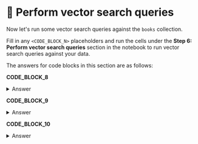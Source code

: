 # 👐 Perform vector search queries

Now let's run some vector search queries against the `books` collection. 

Fill in any `<CODE_BLOCK_N>` placeholders and run the cells under the **Step 6: Perform vector search queries** section in the notebook to run vector search queries against your data.

The answers for code blocks in this section are as follows:

**CODE_BLOCK_8**

<details>
<summary>Answer</summary>
<div>

```python
get_embedding(user_query, mode)
```

</div>
</details>

**CODE_BLOCK_9**

<details>
<summary>Answer</summary>
<div>

```json
[
    {
        "$vectorSearch": {
            "index": ATLAS_VECTOR_SEARCH_INDEX_NAME,
            "queryVector": query_embedding,
            "path": "embedding",
            "numCandidates": 50,
            "filter": filter,
            "limit": 5,
        }
    },
    {"$project": {"_id": 0, "title": 1, "cover": 1, "year":1, "pages":1, "score": {"$meta": "vectorSearchScore"}}},
]
```

</div>
</details>

**CODE_BLOCK_10**

<details>
<summary>Answer</summary>
<div>

```python
collection.aggregate(pipeline)
```

</div>
</details>
